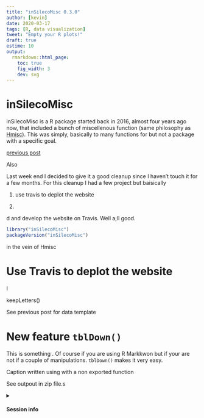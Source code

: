 ```yaml
---
title: "inSilecoMisc 0.3.0"
author: [kevin]
date: 2020-03-17
tags: [R, data visualization]
tweet: "Empty your R plots!"
draft: true
estime: 10
output:
  rmarkdown::html_page:
    toc: true
    fig_width: 3
    dev: svg
---
```



# inSilecoMisc

inSilecoMisc is a R package started back in 2016, almost four years ago now,
that included a bunch of miscellenous function (same philosophy as [Hmisc](https://github.com/harrelfe/Hmisc)).
This was simply, basically to many functions for but not a package with a specific goal.

[previous post]()

Also



Last week end I decided to give it a good cleanup since I haven't touch it for a few months. For this cleanup I had a few project but baisically

1. use travis to deplot the website

2.


 d and develop the website on Travis.
Well a;ll good.



```R
library("inSilecoMisc")
packageVersion("inSilecoMisc")
```



in the vein of Hmisc




# Use Travis to deplot the website

I



keepLetters()


See previous post for data template




# New feature `tblDown()`

This is something . Of course if you are using R Markkwon but if your are not
if a couple of manipulations. `tblDown()` makes it very easy.

Caption written using with a non exported function



See outpout in zip file.s





<details>
<summary>
  <h4>
    <i class="fa fa-chevron-right" aria-hidden="true"></i>Session info
    <i class="fa fa-cogs" aria-hidden="true"></i>
  </h4>
</summary>

```R
sessionInfo()
```
</details>
